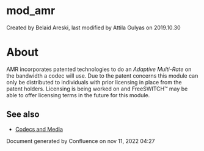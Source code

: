 
# mod_amr 

 Created by  Belaid Areski, last modified by  Attila Gulyas on 2019.10.30

# About

AMR incorporates patented technologies to do an _Adaptive Multi-Rate_ on the bandwidth a codec will use. Due to the patent concerns this module can only be distributed to individuals with prior licensing in place from the patent holders. Licensing is being worked on and FreeSWITCH™ may be able to offer licensing terms in the future for this module.

## See also

* [Codecs and Media](../Codecs-and-Media/index.mdx#about)

  
Document generated by Confluence on nov 11, 2022 04:27
